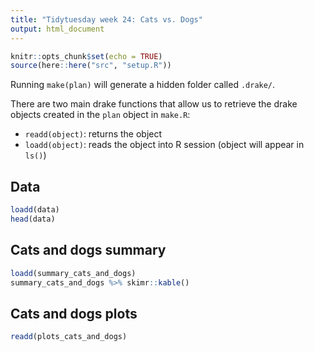 ```yaml
---
title: "Tidytuesday week 24: Cats vs. Dogs"
output: html_document
---
```


```r
knitr::opts_chunk$set(echo = TRUE)
source(here::here("src", "setup.R"))
```


Running `make(plan)` will generate a hidden folder called `.drake/`. 

There are two main drake functions that allow us to retrieve the drake objects created in the `plan` object in `make.R`: 

- `readd(object)`: returns the object 
- `loadd(object)`: reads the object into R session (object will appear in `ls()`)


## Data

```r
loadd(data)
head(data)
```

## Cats and dogs summary

```r
loadd(summary_cats_and_dogs)
summary_cats_and_dogs %>% skimr::kable()
```

## Cats and dogs plots


```r
readd(plots_cats_and_dogs)
```
